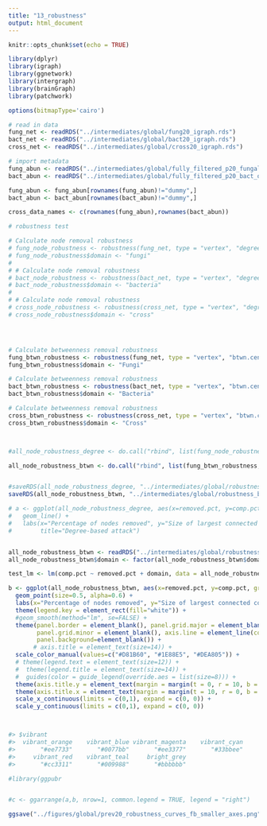 ```yaml
---
title: "13_robustness"
output: html_document
---
```


```r
knitr::opts_chunk$set(echo = TRUE)
```

```r
library(dplyr)
library(igraph)
library(ggnetwork)
library(intergraph)
library(brainGraph)
library(patchwork)

options(bitmapType='cairo')
```

```r
# read in data
fung_net <- readRDS("../intermediates/global/fung20_igraph.rds")
bact_net <- readRDS("../intermediates/global/bact20_igraph.rds")
cross_net <- readRDS("../intermediates/global/cross20_igraph.rds")
```

```r

# import metadata
fung_abun <- readRDS("../intermediates/global/fully_filtered_p20_fungal_otu_table_matched_up.rds")
bact_abun <- readRDS("../intermediates/global/fully_filtered_p20_bact_otu_table_matched_up.rds")

fung_abun <- fung_abun[rownames(fung_abun)!="dummy",]
bact_abun <- bact_abun[rownames(bact_abun)!="dummy",]

cross_data_names <- c(rownames(fung_abun),rownames(bact_abun))

```

```r
# robustness test

# Calculate node removal robustness
# fung_node_robustness <- robustness(fung_net, type = "vertex", "degree")
# fung_node_robustness$domain <- "fungi"
# 
# # Calculate node removal robustness
# bact_node_robustness <- robustness(bact_net, type = "vertex", "degree")
# bact_node_robustness$domain <- "bacteria"
# 
# # Calculate node removal robustness
# cross_node_robustness <- robustness(cross_net, type = "vertex", "degree")
# cross_node_robustness$domain <- "cross"




# Calculate betweenness removal robustness
fung_btwn_robustness <- robustness(fung_net, type = "vertex", "btwn.cent")
fung_btwn_robustness$domain <- "Fungi"

# Calculate betweenness removal robustness
bact_btwn_robustness <- robustness(bact_net, type = "vertex", "btwn.cent")
bact_btwn_robustness$domain <- "Bacteria"

# Calculate betweenness removal robustness
cross_btwn_robustness <- robustness(cross_net, type = "vertex", "btwn.cent")
cross_btwn_robustness$domain <- "Cross"



#all_node_robustness_degree <- do.call("rbind", list(fung_node_robustness, bact_node_robustness, cross_node_robustness))

all_node_robustness_btwn <- do.call("rbind", list(fung_btwn_robustness, bact_btwn_robustness, cross_btwn_robustness))


#saveRDS(all_node_robustness_degree, "../intermediates/global/robustness_degree_results.rds")
saveRDS(all_node_robustness_btwn, "../intermediates/global/robustness_btwn_results_fb.rds")

```

```r
# a <- ggplot(all_node_robustness_degree, aes(x=removed.pct, y=comp.pct, group=domain, color=domain)) +
#   geom_line() +
#   labs(x="Percentage of nodes removed", y="Size of largest connected component",
#        title="Degree-based attack")


all_node_robustness_btwn <- readRDS("../intermediates/global/robustness_btwn_results_fb.rds")
all_node_robustness_btwn$domain <- factor(all_node_robustness_btwn$domain, c("Fungi", "Bacteria", "Cross"))

test_lm <- lm(comp.pct ~ removed.pct + domain, data = all_node_robustness_btwn)

b <- ggplot(all_node_robustness_btwn, aes(x=removed.pct, y=comp.pct, group=domain, color=domain)) +
  geom_point(size=0.5, alpha=0.6) +
  labs(x="Percentage of nodes removed", y="Size of largest connected component",color="Domain") +
  theme(legend.key = element_rect(fill="white")) +
  #geom_smooth(method="lm", se=FALSE) +
  theme(panel.border = element_blank(), panel.grid.major = element_blank(),
        panel.grid.minor = element_blank(), axis.line = element_line(colour = "black"),
        panel.background=element_blank()) +
       # axis.title = element_text(size=14)) +
  scale_color_manual(values=c("#D81B60", "#1E88E5", "#DEA805")) +
  # theme(legend.text = element_text(size=12)) +
  #  theme(legend.title = element_text(size=14)) +
  #  guides(color = guide_legend(override.aes = list(size=8))) +
  theme(axis.title.y = element_text(margin = margin(t = 0, r = 10, b = 0, l = 0))) +
  theme(axis.title.x = element_text(margin = margin(t = 10, r = 0, b = 0, l = 0))) +
  scale_x_continuous(limits = c(0,1), expand = c(0, 0)) +
  scale_y_continuous(limits = c(0,1), expand = c(0, 0)) 



#> $vibrant
#>  vibrant_orange    vibrant_blue vibrant_magenta    vibrant_cyan 
#>       "#ee7733"       "#0077bb"       "#ee3377"       "#33bbee" 
#>     vibrant_red    vibrant_teal     bright_grey 
#>       "#cc3311"       "#009988"       "#bbbbbb" 

#library(ggpubr


#c <- ggarrange(a,b, nrow=1, common.legend = TRUE, legend = "right")

ggsave("../figures/global/prev20_robustness_curves_fb_smaller_axes.png", width=9, height=6)

```






